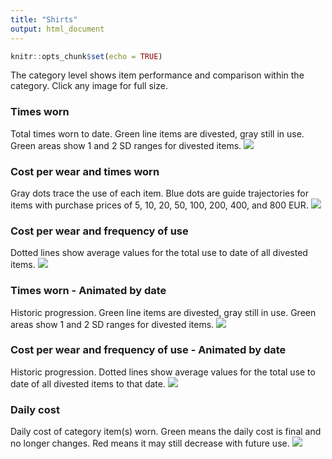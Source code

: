 ```yaml
---
title: "Shirts"
output: html_document
---
```


```r
knitr::opts_chunk$set(echo = TRUE)

```

The category level shows item performance and comparison within the category. Click any image for full size.

### Times worn
Total times worn to date. Green line items are divested, gray still in use. Green areas show 1 and 2 SD ranges for divested items.
[![](https://www.dropbox.com/s/id7qs3dz3yaalv0/Category-Shirts-Times_used.png?raw=1)](https://www.dropbox.com/s/id7qs3dz3yaalv0/Category-Shirts-Times_used.png?raw=1)

### Cost per wear and times worn
Gray dots trace the use of each item. Blue dots are guide trajectories for items with purchase prices of 5, 10, 20, 50, 100, 200, 400, and 800 EUR.
[![](https://www.dropbox.com/s/d230ji9ilk91bka/Category-Shirts-Cost_and_Cumulative_use.png?raw=1)](https://www.dropbox.com/s/d230ji9ilk91bka/Category-Shirts-Cost_and_Cumulative_use.png?raw=1)

### Cost per wear and frequency of use
Dotted lines show average values for the total use to date of all divested items.
[![](https://www.dropbox.com/s/masmv6ynfdzed3i/Category-Shirts.png?raw=1)](https://www.dropbox.com/s/masmv6ynfdzed3i/Category-Shirts.png?raw=1)

### Times worn - Animated by date
Historic progression. Green line items are divested, gray still in use. Green areas show 1 and 2 SD ranges for divested items. 
![](https://www.dropbox.com/s/d4v9tjb0pfjwjwf/Category-Shirts-Times_used-animation.gif?raw=1)

### Cost per wear and frequency of use - Animated by date
Historic progression. Dotted lines show average values for the total use to date of all divested items to that date.
![](https://www.dropbox.com/s/wx2w2fksrnprz2q/Category-Shirts-animation.gif?raw=1)

### Daily cost
Daily cost of category item(s) worn. Green means the daily cost is final and no longer changes. Red means it may still decrease with future use.
[![](https://www.dropbox.com/s/ovt73hhrhyna4lw/Category-Shirts-Daily_cost.png?raw=1)](https://www.dropbox.com/s/ovt73hhrhyna4lw/Category-Shirts-Daily_cost.png?raw=1)
